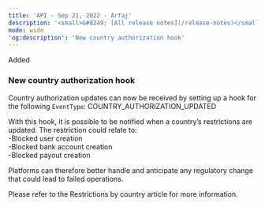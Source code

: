 ```yaml
---
title: 'API - Sep 21, 2022 - Arfaj'  
description: '<small>&#8249; [All release notes](/release-notes)</small>'  
mode: wide  
'og:description': 'New country authorization hook'  
---
```

  
  <div class="pill pill-green">Added</div> 
  
### New country authorization hook  

Country authorization updates can now be received by setting up a hook for the following `EventType`: COUNTRY_AUTHORIZATION_UPDATED  

With this hook, it is possible to be notified when a country’s restrictions are updated. The restriction could relate to:  
-Blocked user creation  
-Blocked bank account creation  
-Blocked payout creation  

Platforms can therefore better handle and anticipate any regulatory change that could lead to failed operations.  

Please refer to the Restrictions by country article for more information.